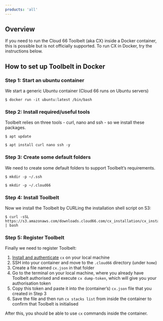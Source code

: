 ```yaml
---
products: 'all'
---
```


## Overview

If you need to run the Cloud 66 Toolbelt (aka CX) inside a Docker container, this is possible but is not officially supported. To run CX in Docker, try the instructions below.

## How to set up Toolbelt in Docker

### Step 1: Start an ubuntu container

We start a generic Ubuntu container (Cloud 66 runs on Ubuntu servers) 

```shell
$ docker run -it ubuntu:latest /bin/bash
```

### Step 2: Install required/useful tools

Toolbelt relies on three tools - curl, nano and ssh - so we install these packages.

```shell
$ apt update
```

```shell
$ apt install curl nano ssh -y
```

### Step 3: Create some default folders

We need to create some default folders to support Toolbelt’s requirements.

```shell
$ mkdir -p ~/.ssh
```

```shell
$ mkdir -p ~/.cloud66
```

### Step 4: Install Toolbelt

Now we install the Toolbelt by CURLing the installation shell script on S3:

```shell
$ curl -sSL https://s3.amazonaws.com/downloads.cloud66.com/cx_installation/cx_install.sh | bash
```

### Step 5: Register Toolbelt

Finally we need to register Toolbelt:

1. [Install and authenticate](/docs/toolbelt/toolbelt#installation) `cx` on your local machine
2. SSH into your container and move to the `.cloud66` directory (under `home`)
3. Create a file named `cx.json` in that folder
4. Go to the terminal on your local machine, where you already have Toolbelt authorised and execute `cx dump-token`, which will give you your authorisation token
5. Copy this token and paste it into the (container’s) `cx.json` file that you created in Step 3
6. Save the file and then run `cx stacks list` from inside the container to confirm that Toolbelt is initialised

After this, you should be able to use `cx` commands inside the container.